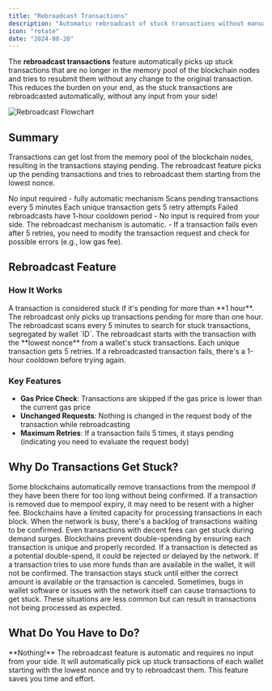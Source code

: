 ```yaml
---
title: "Rebroadcast Transactions"
description: "Automatic rebroadcast of stuck transactions without manual intervention"
icon: "rotate"
date: "2024-08-20"
---
```


The **rebroadcast transactions** feature automatically picks up stuck transactions that are no longer in the memory pool of the blockchain nodes and tries to resubmit them without any change to the original transaction. This reduces the burden on your end, as the stuck transactions are rebroadcasted automatically, without any input from your side!

<Frame caption="Rebroadcast Transactions Flowchart" style={{maxWidth: '750px'}}>
  <img src="https://files.readme.io/416fe1d-image.png" alt="Rebroadcast Flowchart" />
</Frame>

## Summary

Transactions can get lost from the memory pool of the blockchain nodes, resulting in the transactions staying pending. The rebroadcast feature picks up the pending transactions and tries to rebroadcast them starting from the lowest nonce.

<CardGroup cols={2}>
  <Card title="Automatic" icon="wand-magic-sparkles">
    No input required - fully automatic mechanism
  </Card>
  
  <Card title="5-Minute Scans" icon="clock">
    Scans pending transactions every 5 minutes
  </Card>
  
  <Card title="5 Retries" icon="repeat">
    Each unique transaction gets 5 retry attempts
  </Card>
  
  <Card title="1-Hour Cooldown" icon="hourglass">
    Failed rebroadcasts have 1-hour cooldown period
  </Card>
</CardGroup>

<Info>
- No input is required from your side. The rebroadcast mechanism is automatic.
- If a transaction fails even after 5 retries, you need to modify the transaction request and check for possible errors (e.g., low gas fee).
</Info>

## Rebroadcast Feature

### How It Works

<Steps>
  <Step title="Transaction Detection">
    A transaction is considered stuck if it's pending for more than **1 hour**. The rebroadcast only picks up transactions pending for more than one hour.
  </Step>
  
  <Step title="Scanning Process">
    The rebroadcast scans every 5 minutes to search for stuck transactions, segregated by wallet `ID`.
  </Step>
  
  <Step title="Nonce Priority">
    The rebroadcast starts with the transaction with the **lowest nonce** from a wallet's stuck transactions.
  </Step>
  
  <Step title="Retry Logic">
    Each unique transaction gets 5 retries. If a rebroadcasted transaction fails, there's a 1-hour cooldown before trying again.
  </Step>
</Steps>

### Key Features

- **Gas Price Check**: Transactions are skipped if the gas price is lower than the current gas price
- **Unchanged Requests**: Nothing is changed in the request body of the transaction while rebroadcasting
- **Maximum Retries**: If a transaction fails 5 times, it stays pending (indicating you need to evaluate the request body)

## Why Do Transactions Get Stuck?

<AccordionGroup>
  <Accordion title="Mempool Expiry" icon="clock">
    Some blockchains automatically remove transactions from the mempool if they have been there for too long without being confirmed. If a transaction is removed due to mempool expiry, it may need to be resent with a higher fee.
  </Accordion>
  
  <Accordion title="Network Congestion" icon="traffic-light">
    Blockchains have a limited capacity for processing transactions in each block. When the network is busy, there's a backlog of transactions waiting to be confirmed. Even transactions with decent fees can get stuck during demand surges.
  </Accordion>
  
  <Accordion title="Double-Spending Prevention" icon="shield">
    Blockchains prevent double-spending by ensuring each transaction is unique and properly recorded. If a transaction is detected as a potential double-spend, it could be rejected or delayed by the network.
  </Accordion>
  
  <Accordion title="Insufficient Funds" icon="wallet">
    If a transaction tries to use more funds than are available in the wallet, it will not be confirmed. The transaction stays stuck until either the correct amount is available or the transaction is canceled.
  </Accordion>
  
  <Accordion title="Bugs or Network Issues" icon="bug">
    Sometimes, bugs in wallet software or issues with the network itself can cause transactions to get stuck. These situations are less common but can result in transactions not being processed as expected.
  </Accordion>
</AccordionGroup>

## What Do You Have to Do?

<Info>
**Nothing!** The rebroadcast feature is automatic and requires no input from your side. It will automatically pick up stuck transactions of each wallet starting with the lowest nonce and try to rebroadcast them. This feature saves you time and effort.
</Info>
